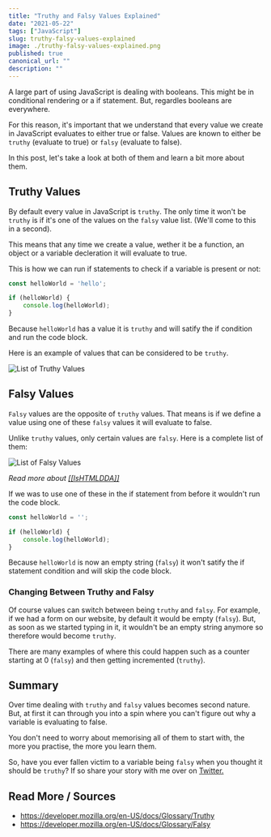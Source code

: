 ```yaml
---
title: "Truthy and Falsy Values Explained"
date: "2021-05-22"
tags: ["JavaScript"]
slug: truthy-falsy-values-explained
image: ./truthy-falsy-values-explained.png
published: true
canonical_url: ""
description: ""
---
```


A large part of using JavaScript is dealing with booleans. This might be in conditional rendering or a if statement. But, regardles booleans are everywhere.

For this reason, it's important that we understand that every value we create in JavaScript evaluates to either true or false. Values are known to either be `truthy` (evaluate to true) or `falsy` (evaluate to false).

In this post, let's take a look at both of them and learn a bit more about them.

## Truthy Values

By default every value in JavaScript is `truthy`. The only time it won't be `truthy` is if it's one of the values on the `falsy` value list. (We'll come to this in a second).

This means that any time we create a value, wether it be a function, an object or a variable decleration it will evaluate to true.

This is how we can run if statements to check if a variable is present or not:

```JavaScript
const helloWorld = 'hello';

if (helloWorld) {
    console.log(helloWorld);
}
```

Because `helloWorld` has a value it is `truthy` and will satify the if condition and run the code block.

Here is an example of values that can be considered to be `truthy`.

![List of Truthy Values](./truthy-values.png)

## Falsy Values

`Falsy` values are the opposite of `truthy` values. That means is if we define a value using one of these `falsy` values it will evaluate to false.

Unlike `truthy` values, only certain values are `falsy`. Here is a complete list of them:

![List of Falsy Values](./falsy-values.png)

_Read more about [[[IsHTMLDDA]]](https://tc39.es/ecma262/#sec-IsHTMLDDA-internal-slot)_

If we was to use one of these in the if statement from before it wouldn't run the code block.

```JavaScript
const helloWorld = '';

if (helloWorld) {
    console.log(helloWorld);
}
```

Because `helloWorld` is now an empty string (`falsy`) it won't satify the if statement condition and will skip the code block.

### Changing Between Truthy and Falsy

Of course values can switch between being `truthy` and `falsy`. For example, if we had a form on our website, by default it would be empty (`falsy`). But, as soon as we started typing in it, it wouldn't be an empty string anymore so therefore would become `truthy`.

There are many examples of where this could happen such as a counter starting at 0 (`falsy`) and then getting incremented (`truthy`).

## Summary

Over time dealing with `truthy` and `falsy` values becomes second nature. But, at first it can through you into a spin where you can't figure out why a variable is evaluating to false.

You don't need to worry about memorising all of them to start with, the more you practise, the more you learn them.

So, have you ever fallen victim to a variable being `falsy` when you thought it should be `truthy`? If so share your story with me over on [Twitter.](https://twitter.com/MrConerMurphy)

## Read More / Sources

- https://developer.mozilla.org/en-US/docs/Glossary/Truthy
- https://developer.mozilla.org/en-US/docs/Glossary/Falsy
